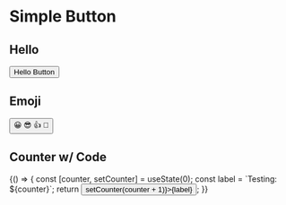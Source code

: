 
<Meta title="Other|Demo/ButtonMdx" component={Button} />

# Simple Button

<Props of={Button} />

## Hello

<Story name="with text">
  <Button onClick={action('clicked')}>Hello Button</Button>
</Story>

## Emoji

<Story name="with some emoji">
  <Button onClick={action('clicked')}>
    <span role="img" aria-label="so cool">
      😀 😎 👍 💯
    </span>
  </Button>
</Story>

## Counter w/ Code

<Preview>
  <Story name="with counter">
    {() => {
      const [counter, setCounter] = useState(0);
      const label = `Testing: ${counter}`;
      return <Button onClick={() => setCounter(counter + 1)}>{label}</Button>;
    }}
  </Story>
</Preview>
